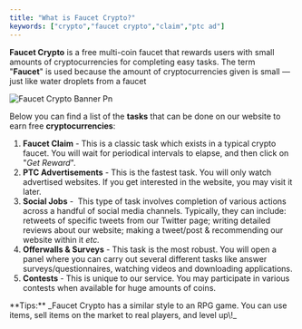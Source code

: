 ```yaml
---
title: "What is Faucet Crypto?"
keywords: ["crypto","faucet crypto","claim","ptc ad"]
---
```


**Faucet Crypto** is a free multi-coin faucet that rewards users with small amounts of cryptocurrencies for completing easy tasks. The term "**Faucet**" is used because the amount of cryptocurrencies given is small — just like water droplets from a faucet

![Faucet Crypto Banner Pn](/images/FaucetCrypto-banner.png)

Below you can find a list of the **tasks** that can be done on our website to earn free **cryptocurrencies**:

1. **Faucet Claim** - This is a classic task which exists in a typical crypto faucet. You will wait for periodical intervals to elapse, and then click on "_Get Reward_".
2. **PTC Advertisements** - This is the fastest task. You will only watch advertised websites. If you get interested in the website, you may visit it later.
3. **Social Jobs** -  This type of task involves completion of various actions across a handful of social media channels. Typically, they can include: retweets of specific tweets from our Twitter page; writing detailed reviews about our website; making a tweet/post & recommending our website within it _etc._
4. **Offerwalls & Surveys** - This task is the most robust. You will open a panel where you can carry out several different tasks like answer surveys/questionnaires, watching videos and downloading applications. 
5. **Contests** - This is unique to our service. You may participate in various contests when available for huge amounts of coins.

<Note>
  **Tips:** _Faucet Crypto has a similar style to an RPG game. You can use items, sell items on the market to real players, and level up\!_
</Note>